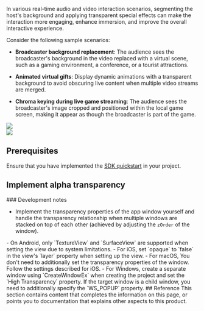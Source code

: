 
In various real-time audio and video interaction scenarios, segmenting the host's background and applying transparent special effects can make the interaction more engaging, enhance immersion, and improve the overall interactive experience.

<PlatformWrapper platform="android, ios, macos, windows, unity, react-native">
Consider the following sample scenarios:

* **Broadcaster background replacement**: The audience sees the broadcaster's background in the video replaced with a virtual scene, such as a gaming environment, a conference, or a tourist attractions.

* **Animated virtual gifts**: Display dynamic animations with a transparent background to avoid obscuring live content when multiple video streams are merged.

* **Chroma keying during live game streaming**: The audience sees the broadcaster's image cropped and positioned within the local game screen, making it appear as though the broadcaster is part of the game.

![](/images/video-sdk/alpha-transparency-demo1.png)
<br/>
![](/images/video-sdk/alpha-transparency-demo2.png)


## Prerequisites
Ensure that you have implemented the [SDK quickstart](../get-started/get-started-sdk) in your project.

## Implement alpha transparency

<Implementation />

<PlatformWrapper notAllowed="react-native, unity">
### Development notes

- Implement the transparency properties of the app window yourself and handle the transparency relationship when multiple windows are stacked on top of each other (achieved by adjusting the `zOrder` of the window). 
</PlatformWrapper>
<PlatformWrapper platform="android">
- On Android, only `TextureView` and `SurfaceView` are supported when setting the view due to system limitations.
</PlatformWrapper>
<PlatformWrapper platform="ios, macos">
- For iOS, set `opaque` to `false` in the view's `layer` property when setting up the view.
- For macOS, You don't need to additionally set the transparency properties of the window. Follow the settings described for iOS.
</PlatformWrapper>
<PlatformWrapper platform="windows">
- For Windows, create a separate window using `CreateWindowEx` when creating the project and set the `High Transparency` property. If the target window is a child window, you need to additionally specify the `WS_POPUP` property.
</PlatformWrapper>

<PlatformWrapper platform="android">
## Reference
This section contains content that completes the information on this page, or points you to documentation that explains other aspects to this product.

<Reference />
</PlatformWrapper>
</PlatformWrapper>

<PlatformWrapper notAllowed="android, ios, macos, windows, unity, react-native">
<NotAvailable />
</PlatformWrapper>